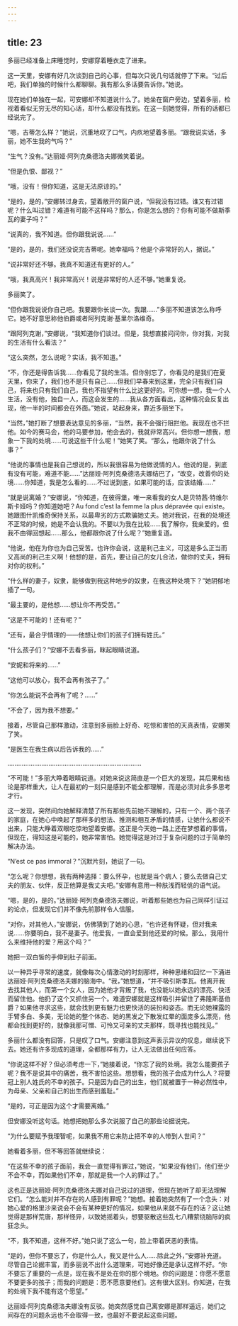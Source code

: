 ```yaml
---
---
---
```

title: 23
---




多丽已经准备上床睡觉时，安娜穿着睡衣走了进来。

这一天里，安娜有好几次谈到自己的心事，但每次只说几句话就停了下来。“过后吧，我们单独的时候什么都聊聊。我有那么多话要告诉你。”她说。

现在她们单独在一起，可安娜却不知道说什么了。她坐在窗户旁边，望着多丽，检视着看似无穷无尽的知心话，却什么都没有找到。在这一刻她觉得，所有的话都已经说完了。

“嗯，吉蒂怎么样？”她说，沉重地叹了口气，内疚地望着多丽。“跟我说实话，多丽，她不生我的气吗？”

“生气？没有。”达丽娅·阿列克桑德洛夫娜微笑着说。

“但是仇恨、鄙视？”

“哦，没有！但你知道，这是无法原谅的。”

“是的，是的，”安娜转过身去，望着敞开的窗户说，“但我没有过错。谁又有过错呢？什么叫过错？难道有可能不这样吗？那么，你是怎么想的？你有可能不做斯季瓦的妻子吗？”

“说真的，我不知道。但你跟我说说……”

“是的，是的，我们还没说完吉蒂呢。她幸福吗？他是个非常好的人，据说。”

“说非常好还不够。我真不知道还有更好的人。”

“哦，我真高兴！我非常高兴！说是非常好的人还不够。”她重复说。

多丽笑了。

“但你跟我说说你自己吧。我要跟你长谈一次。我跟……”多丽不知道该怎么称呼它。她不好意思称他伯爵或者阿列克谢·基里尔洛维奇。

“跟阿列克谢，”安娜说，“我知道你们谈过。但是，我想直接问问你，你对我，对我的生活有什么看法？”

“这么突然，怎么说呢？实话，我不知道。”

“不，你还是得告诉我……你看见了我的生活。但你别忘了，你看见的是我们在夏天里，你来了，我们也不是只有自己……但我们早春来到这里，完全只有我们自己，将来也只有我们自己，我也不指望有什么比这更好的。可你想一想，我一个人生活，没有他，独自一人，而这会发生的……我从各方面看出，这种情况会反复出现，他一半的时间都会在外面。”她说，站起身来，靠近多丽坐下。

“当然，”她打断了想要表达意见的多丽，“当然，我不会强行阻拦他。我现在也不拦他。如今的赛马会，他的马要参加，他会去的，我就非常高兴。但你想一想我，想象一下我的处境……可说这些干什么呢！”她笑了笑。“那么，他跟你说了什么事？”

“他说的事情也是我自己想说的，所以我很容易为他做说情的人。他说的是，到底有没有可能，难道不能……”达丽娅·阿列克桑德洛夫娜结巴了，“改变，改善你的处境……你知道，我是怎么看的……不过说到底，如果可能的话，应该结婚……”

“就是说离婚？”安娜说，“你知道，在彼得堡，唯一来看我的女人是贝特茜·特维尔斯卡娅吗？你知道她吧？Au fond c’est la femme la plus dépravée qui existe。她跟图什凯维奇保持关系，以最卑劣的方式欺骗她丈夫。她对我说，在我的处境还不正常的时候，她是不会认我的。不要以为我在比较……我了解你，我亲爱的。但我不由得回想起……那么，他都跟你说了什么呢？”她重复道。

“他说，他在为你也为自己受苦。也许你会说，这是利己主义，可这是多么正当而又高尚的利己主义啊！他想的是，首先，要让自己的女儿合法，做你的丈夫，拥有对你的权利。”

“什么样的妻子，奴隶，能够做到我这种地步的奴隶，在我这种处境下？”她阴郁地插了一句。

“最主要的，是他想……想让你不再受苦。”

“这是不可能的！还有呢？”

“还有，最合乎情理的——他想让你们的孩子们拥有姓氏。”

“什么孩子们？”安娜不去看多丽，眯起眼睛说道。

“安妮和将来的……”

“这他可以放心，我不会再有孩子了。”

“你怎么能说不会再有了呢？……”

“不会了，因为我不想要。”

接着，尽管自己那样激动，注意到多丽脸上好奇、吃惊和害怕的天真表情，安娜笑了笑。

“是医生在我生病以后告诉我的……”

…………………………………………………………………

“不可能！”多丽大睁着眼睛说道。对她来说这简直是一个巨大的发现，其后果和结论是那样重大，让人在最初的一刻只是感到不能全都理解，而是必须对此多多思考才行。

这一发现，突然间向她解释清楚了所有那些先前她不理解的，只有一个、两个孩子的家庭，在她心中唤起了那样多的想法、推测和相互矛盾的情感，让她什么都说不出来，只能大睁着双眼吃惊地望着安娜。这正是今天她一路上还在梦想着的事情，但现在，得知这是可能的，她非常害怕。她觉得这是对过于复杂问题的过于简单的解决办法。

“N’est ce pas immoral？”沉默片刻，她说了一句。

“怎么呢？你想想，我有两种选择：要么怀孕，也就是当个病人；要么去做自己丈夫的朋友、伙伴，反正他算是我丈夫吧。”安娜有意用一种肤浅而轻佻的语气说。

“嗯，是的，是的。”达丽娅·阿列克桑德洛夫娜说，听着那些她也为自己同样引证过的论点，但发现它们并不像先前那样令人信服。

“对你，对其他人，”安娜说，仿佛猜到了她的心思，“也许还有怀疑，但对我来说……你要明白，我不是妻子。他爱我，一直会爱到他还爱的时候。那么，我用什么来维持他的爱？用这个吗？”

她把一双白皙的手伸到肚子前面。

以一种异乎寻常的速度，就像每次心情激动的时刻那样，种种思绪和回忆一下涌进达丽娅·阿列克桑德洛夫娜的脑海中。“我，”她想道，“并不吸引斯季瓦。他离开我去找其他人，而第一个女人，因为她他才背叛了我，也没能以她永远的漂亮、快活而留住他。他扔了这个又抓住另一个。难道安娜就是这样吸引并留住了弗隆斯基伯爵？如果他寻求这些，就会找到更有魅力也更快活的装扮和姿态。而无论她裸露的手臂多白、多美，无论她的整个体态、她的黑发之下散发红晕的面庞多么漂亮，他都会找到更好的，就像我那可憎、可怜又可亲的丈夫那样，既寻找也能找见。”

多丽什么都没有回答，只是叹了口气。安娜注意到这声表示异议的叹息，继续说下去。她还有许多现成的道理，全都那样有力，让人无法做出任何应答。

“你说这样不好？但必须考虑一下，”她接着说，“你忘了我的处境。我怎么能要孩子呢？我不是说其中的痛苦，我不害怕这些。想想看，我的孩子会成为什么人？将要冠上别人姓氏的不幸的孩子。只是因为自己的出生，他们就被置于一种必然性中，为母亲、父亲和自己的出生而感到羞耻。”

“是的，可正是因为这个才需要离婚。”

但安娜没听这句话。她想把她那么多次说服了自己的那些论据说完。

“为什么要赋予我理智呢，如果我不用它来防止把不幸的人带到人世间？”

她看着多丽，但不等回答就继续说：

“在这些不幸的孩子面前，我会一直觉得有罪过，”她说，“如果没有他们，他们至少不会不幸，而如果他们不幸，那就是我一个人的罪过了。”

这也正是达丽娅·阿列克桑德洛夫娜对自己说过的道理，但现在她听了却无法理解它们。“怎么能对并不存在的人感到有罪呢？”她想。接着她突然有了一个念头：对她心爱的格里沙来说会不会有某种更好的情况，如果他从来就不存在的话？这让她觉得是那样荒唐，那样怪异，以致她摇着头，想要驱散这些乱七八糟萦绕脑际的疯狂念头。

“不，我不知道，这样不好。”她只说了这么一句，脸上带着厌恶的表情。

“是的，但你不要忘了，你是什么人，我又是什么人……除此之外，”安娜补充道。尽管自己论据丰富，而多丽说不出什么道理来，可她好像还是承认这样不好。“你不要忘了重要的一点是，现在我不是处在你的那个境地。你的问题是：你愿不愿意不要更多的孩子；而我的问题是：愿不愿意要他们。这有很大区别。你知道，在我的处境下我不能有这个愿望。”

达丽娅·阿列克桑德洛夫娜没有反驳。她突然感觉自己离安娜是那样遥远，她们之间存在的问题永远也不会取得一致，也最好不要说起这些问题。